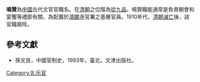 '''鳴贊'''為[[中國|中國]]古代文官官職名。在[[清朝|清朝]]之位階為[[從九品|從九品]]。鳴贊職能通常是負責朝會和宴饗等禮節有關，為配置於[[鴻臚寺|鴻臚寺]]官署之基層官員。1910年代，[[清朝滅亡|清朝滅亡]]後，該官職廢除。

==參考文獻==
*孫文良，中國官制史，1993年，臺北，文津出版社。 

{{Government-official-hist-stub}}
[[Category:礼乐官|Category:礼乐官]]